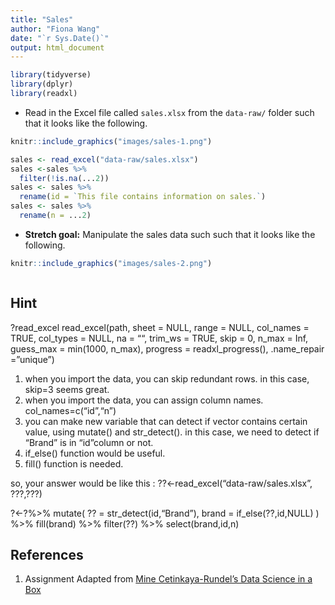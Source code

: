 ```yaml
---
title: "Sales"
author: "Fiona Wang"
date: "`r Sys.Date()`"
output: html_document
---
```


```r
library(tidyverse)
library(dplyr)
library(readxl)
```

* Read in the Excel file called `sales.xlsx` from the `data-raw/` folder 
such that it looks like the following.

```r
knitr::include_graphics("images/sales-1.png")
```

```r
sales <- read_excel("data-raw/sales.xlsx")
sales <-sales %>%
  filter(!is.na(...2))
sales <- sales %>% 
  rename(id = `This file contains information on sales.`)
sales <- sales %>% 
  rename(n = ...2)
```

* **Stretch goal:** Manipulate the sales data such such that it looks like the 
following.

```r
knitr::include_graphics("images/sales-2.png")
```

```r

```

## Hint 

?read_excel 
read_excel(path, sheet = NULL, range = NULL, col_names = TRUE,
  col_types = NULL, na = "", trim_ws = TRUE, skip = 0,
  n_max = Inf, guess_max = min(1000, n_max),
  progress = readxl_progress(), .name_repair = "unique")
  
  
  1. when you import the data, you can skip redundant rows. in this case, skip=3 seems great. 
  2. when you import the data, you can assign column names. col_names=c("id","n") 
  3. you can make new variable that can detect if vector contains certain value, using mutate() and str_detect(). in this case, we need to detect if "Brand" is in "id"column or not. 
  4. if_else() function would be useful. 
  5. fill() function is needed. 
  
  so, your answer would be like this :
  ??<-read_excel("data-raw/sales.xlsx", ???,???)

?<-?%>%
  mutate(
  ?? = str_detect(id,"Brand"),
  brand = if_else(??,id,NULL)
  ) %>%
  fill(brand) %>%
  filter(??) %>%
  select(brand,id,n)
  
  
## References {#references}
1. Assignment Adapted from [Mine Cetinkaya-Rundel's Data Science in a Box](https://github.com/rstudio-education/datascience-box)
